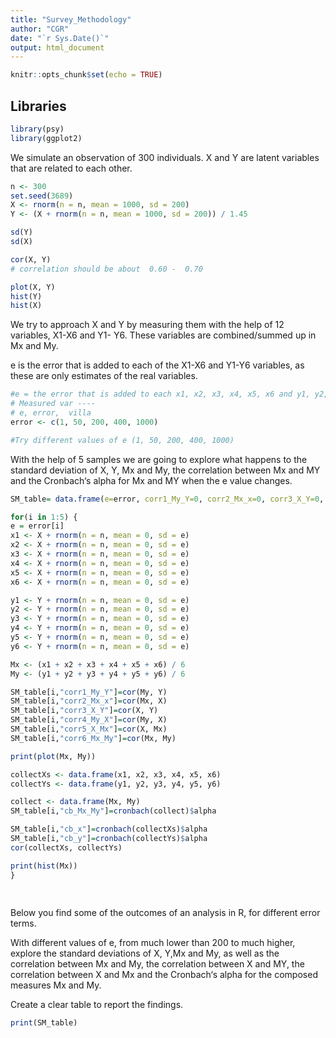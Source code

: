 ```yaml
---
title: "Survey_Methodology"
author: "CGR"
date: "`r Sys.Date()`"
output: html_document
---
```


```r
knitr::opts_chunk$set(echo = TRUE)
```

## Libraries 
```r
library(psy)
library(ggplot2)
```

We simulate an observation of 300 individuals. X and Y are latent variables that are related to each other.

```r

n <- 300
set.seed(3689)
X <- rnorm(n = n, mean = 1000, sd = 200)
Y <- (X + rnorm(n = n, mean = 1000, sd = 200)) / 1.45
```

```r
sd(Y)
sd(X)

cor(X, Y)
# correlation should be about  0.60 -  0.70 

plot(X, Y)
hist(Y)
hist(X)
```


We try to approach X and Y by measuring them with the help of 12 variables, X1-X6 and Y1-
Y6. These variables are combined/summed up in Mx and My. 

e  is  the  error  that  is  added  to  each  of  the  X1-X6  and  Y1-Y6  variables,  as  these  are  only 
estimates of the real variables. 

```r
#e = the error that is added to each x1, x2, x3, x4, x5, x6 and y1, y2, y3, y4, y5 and y6.  
# Measured var ----
# e, error,  villa
error <- c(1, 50, 200, 400, 1000)

#Try different values of e (1, 50, 200, 400, 1000)
```


With the help of 5 samples we are going to explore what happens to the standard deviation of X, Y, Mx and My, the correlation between Mx and MY and the Cronbach‘s alpha for Mx and MY when the e value changes. 

```r
SM_table= data.frame(e=error, corr1_My_Y=0, corr2_Mx_x=0, corr3_X_Y=0, corr4_My_X=0, corr5_X_Mx=0,corr6_Mx_My=0, cb_x=0, cb_y=0, cb_Mx_My=0)

for(i in 1:5) {
e = error[i] 
x1 <- X + rnorm(n = n, mean = 0, sd = e)
x2 <- X + rnorm(n = n, mean = 0, sd = e)
x3 <- X + rnorm(n = n, mean = 0, sd = e)
x4 <- X + rnorm(n = n, mean = 0, sd = e)
x5 <- X + rnorm(n = n, mean = 0, sd = e)
x6 <- X + rnorm(n = n, mean = 0, sd = e)

y1 <- Y + rnorm(n = n, mean = 0, sd = e)
y2 <- Y + rnorm(n = n, mean = 0, sd = e)
y3 <- Y + rnorm(n = n, mean = 0, sd = e)
y4 <- Y + rnorm(n = n, mean = 0, sd = e)
y5 <- Y + rnorm(n = n, mean = 0, sd = e)
y6 <- Y + rnorm(n = n, mean = 0, sd = e)

Mx <- (x1 + x2 + x3 + x4 + x5 + x6) / 6
My <- (y1 + y2 + y3 + y4 + y5 + y6) / 6

SM_table[i,"corr1_My_Y"]=cor(My, Y)
SM_table[i,"corr2_Mx_x"]=cor(Mx, X)
SM_table[i,"corr3_X_Y"]=cor(X, Y)
SM_table[i,"corr4_My_X"]=cor(My, X)
SM_table[i,"corr5_X_Mx"]=cor(X, Mx)
SM_table[i,"corr6_Mx_My"]=cor(Mx, My)

print(plot(Mx, My))

collectXs <- data.frame(x1, x2, x3, x4, x5, x6)
collectYs <- data.frame(y1, y2, y3, y4, y5, y6)

collect <- data.frame(Mx, My)
SM_table[i,"cb_Mx_My"]=cronbach(collect)$alpha

SM_table[i,"cb_x"]=cronbach(collectXs)$alpha
SM_table[i,"cb_y"]=cronbach(collectYs)$alpha
cor(collectXs, collectYs)

print(hist(Mx))
}
  
  
```


Below you find some of the outcomes of an analysis in R, for different error terms. 

With different values of e, from much lower than 200 to much higher, explore the standard deviations of X, Y,Mx and My, as well as the correlation between Mx and My, the correlation between  X  and  MY,  the  correlation  between  X  and  Mx  and  the  Cronbach‘s  alpha  for  the composed measures Mx and My. 

Create a clear table to report the findings. 
```r
print(SM_table)
```

